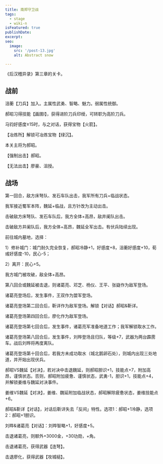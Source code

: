 ```yaml
---
title: 南郑守卫战
tags:
  - stage
  - wiki-n
isFeatured: true
publishDate: 
excerpt: 
seo:
  image:
    src: '/post-13.jpg'
    alt: Abstract snow

---
```



《后汉稽异录》第三章的关卡。

<h2  class='section-title'>战前</h2>

沮蘅【刀兵】加入。主属性武勇、智略、魅力。弱属性统御。

郝昭习得技能【画圉Ⅰ】，获得进阶刀兵印绶，可转职为高阶刀兵。

马钧好感度≥15时，与之对话，获得宝物【火箭】。

【冶炼所】解锁可冶炼宝物【绿沉】。

本关主将为郝昭。

【强制出击】郝昭。

【无法出击】廖豪、沮授。

<h2  class='section-title'>战场</h2>

第一回合，敌方床弩队、发石车队出击，我军所有刀兵+临战状态。

我军接近蜀军本阵，魏延+临战，且方针改为主动出击。

击破敌方床弩队、发石车队后，我方全体+高昂，敌井阑队出击。

击破敌方井阑队后，我方全体+高昂，魏延全军出击。有伏兵陆续出现。

前往城内墓地，选择：

1）修补城门：城门耐久完全恢复，郝昭冷静+1，好感度+8，沮蘅好感度+10，荀彧好感度-10，民心-5；

2）离开：民心+5。

我方城门被攻破，敌全体+高昂。

第八回合或魏延被击退，则诸葛亮、邓芝、杨仪、王平、张嶷作为敌军登场。

诸葛亮登场后，发生事件，王双作为盟军登场。

诸葛亮登场第二回合后，靳详作为敌军登场。解锁【对话】郝昭&靳详。

诸葛亮登场第四回合后，廖化作为敌军登场。

诸葛亮登场第七回合后，发生事件，诸葛亮军准备地道工作；我军解锁取水工作。

诸葛亮登场第八回合后，发生事件，刘晔登场且归队，等级+7，武器为两台霹雳车。战后刘晔将再度离队。

诸葛亮登场第十回合后，若我方未成功取水（城北鹅卵石处），则城内出现三处地道，并开始出现伏兵。

郝昭VS魏延【对决】，若对决中击退魏延，则郝昭胆识+1，技能点+7，附加高昂，谨慎状态。否则，郝昭附加疲惫、谨慎状态，武勇-1，胆识+1，技能点+4，并解锁姜维与魏延对决事件。

姜维VS魏延【对决】，姜维、魏延附加临战状态，郝昭解除疲惫状态，姜维技能点+6。

郝昭&靳详【对话】，对话后靳详失去「反间」特性。选项1：郝昭+1冷静，选项2：郝昭+1胆识。

刘晔&诸葛亮【对话】：刘晔智略+1，好感度+5。

击退诸葛亮，则额外+3000金，+30功勋，+角。

击退诸葛亮，获得武器【连弩】。

击退廖化，获得武器【攻城槌】。
